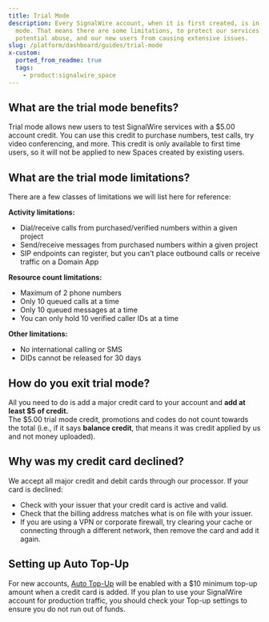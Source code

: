 ```yaml
---
title: Trial Mode
description: Every SignalWire account, when it is first created, is in trial
  mode. That means there are some limitations, to protect our services from
  potential abuse, and our new users from causing extensive issues.
slug: /platform/dashboard/guides/trial-mode
x-custom:
  ported_from_readme: true
  tags:
    - product:signalwire_space
---
```


## What are the trial mode benefits?

Trial mode allows new users to test SignalWire services with a $5.00 account credit. You can use this credit to purchase numbers, test calls, try video conferencing, and more. This credit is only available to first time users, so it will not be applied to new Spaces created by existing users.

## What are the trial mode limitations?

There are a few classes of limitations we will list here for reference:

**Activity limitations:**

- Dial/receive calls from purchased/verified numbers within a given project
- Send/receive messages from purchased numbers within a given project
- SIP endpoints can register, but you can't place outbound calls or receive traffic on a Domain App

**Resource count limitations:**

- Maximum of 2 phone numbers
- Only 10 queued calls at a time
- Only 10 queued messages at a time
- You can only hold 10 verified caller IDs at a time

**Other limitations:**

- No international calling or SMS
- DIDs cannot be released for 30 days

## How do you exit trial mode?

All you need to do is add a major credit card to your account and **add at least $5 of credit.**  
The $5.00 trial mode credit, promotions and codes do not count towards the total (i.e., if it says **balance credit**, that means it was credit applied by us and not money uploaded).

## Why was my credit card declined?

We accept all major credit and debit cards through our processor. If your card is declined:

- Check with your issuer that your credit card is active and valid.
- Check that the billing address matches what is on file with your issuer.
- If you are using a VPN or corporate firewall, try clearing your cache or connecting through a different network, then remove the card and add it again.

## Setting up Auto Top-Up

For new accounts, [Auto Top-Up](/platform/dashboard/guides/how-to-set-auto-top-up-by-credit-card) will be enabled with a $10 minimum top-up amount when a credit card is added. If you plan to use your SignalWire account for production traffic, you should check your Top-up settings to ensure you do not run out of funds.